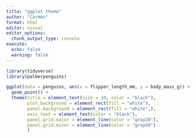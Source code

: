```yaml
---
title: "ggplot theme"
author: "Carmen"
format: html
editor: visual
editor_options: 
  chunk_output_type: console
execute: 
  echo: false
  warning: false
---
```


```r
library(tidyverse)
library(palmerpenguins)
```

```r
ggplot(data = penguins, aes(x = flipper_length_mm, y = body_mass_g)) +
  geom_point() +
  theme(title = element_text(size = 10, color = "black"),
        plot.background = element_rect(fill = "white"),
        panel.background = element_rect(fill = "white",),
        axis.text = element_text(color = "black"),
        panel.grid.major = element_line(color = "gray20"),
        panel.grid.minor = element_line(color = "gray60")
        )
```

